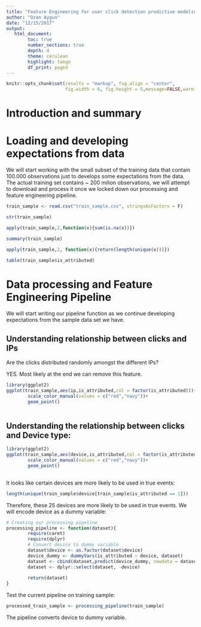 ```yaml
---
title: "Feature Engineering for user click detection predictive modeling"
author: "Ozan Aygun"
date: "12/15/2017"
output: 
   html_document:
        toc: true
        number_sections: true
        depth: 4
        theme: cerulean
        highlight: tango
        df_print: paged
---
```


```r
knitr::opts_chunk$set(results = "markup", fig.align = "center",
                      fig.width = 6, fig.height = 5,message=FALSE,warning=FALSE)
```

# Introduction and summary

# Loading and developing expectations from data

We will start working with the small subset of the training data that contain 100.000 observations just to develops some expectations from the data. The actual training set contains ~ 200 milion observations, we will attempt to download and process it once we locked down our processing and feature engineering pipeline.

```r
train_sample <- read.csv("train_sample.csv", stringsAsFactors = F)
```

```r
str(train_sample)
```
```r
apply(train_sample,2,function(x){sum(is.na(x))})
```
```r
summary(train_sample)
```

```r
apply(train_sample,2, function(x){return(length(unique(x)))})
```

```r
table(train_sample$is_attributed)
```

# Data processing and Feature Engineering Pipeline

We will start writing our pipeline function as we continue developing expectations from the sample data set we have.

## Understanding relationship between clicks and IPs

Are the clicks distributed randomly amongst the different IPs? 

YES. Most likely at the end we can remove this feature.

```r
library(ggplot2)
ggplot(train_sample,aes(ip,is_attributed,col = factor(is_attributed)))+
        scale_color_manual(values = c("red","navy"))+
        geom_point()
        
```

## Understanding the relationship between clicks and Device type:

```r
library(ggplot2)
ggplot(train_sample,aes(device,is_attributed,col = factor(is_attributed), alpha(0.2)))+
        scale_color_manual(values = c("red","navy"))+
        geom_point()
        
```

It looks like certain devices are more likely to be used in true events:

```r
length(unique(train_sample$device[train_sample$is_attributed == 1]))
```

Therefore, these 25 devices are more likely to be used in true events. We will encode device as a dummy variable:

```r
# Creating our processing pipeline
processing_pipeline <- function(dataset){
        require(caret)
        require(dplyr)
        # Convert device to dummy variable
        dataset$device <- as.factor(dataset$device)
        device_dummy <- dummyVars(is_attributed ~ device, dataset)
        dataset <- cbind(dataset,predict(device_dummy, newdata = dataset))
        dataset <- dplyr::select(dataset, -device)
        
        return(dataset)
}
```

Test the current pipeline on training sample:

```r
processed_train_sample <- processing_pipeline(train_sample)
```

The pipeline converts device to dummy variable.

## 
